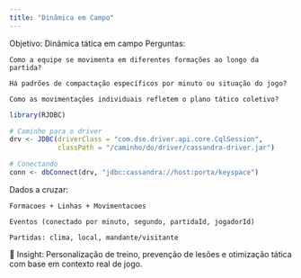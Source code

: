 ```yaml
---
title: "Dinâmica em Campo"
---
```


Objetivo: Dinâmica tática em campo
Perguntas:

    Como a equipe se movimenta em diferentes formações ao longo da partida?

    Há padrões de compactação específicos por minuto ou situação do jogo?

    Como as movimentações individuais refletem o plano tático coletivo?

```r
library(RJDBC)

# Caminho para o driver
drv <- JDBC(driverClass = "com.dse.driver.api.core.CqlSession", 
            classPath = "/caminho/do/driver/cassandra-driver.jar")

# Conectando
conn <- dbConnect(drv, "jdbc:cassandra://host:porta/keyspace")

```

Dados a cruzar:

    Formacoes + Linhas + Movimentacoes

    Eventos (conectado por minuto, segundo, partidaId, jogadorId)

    Partidas: clima, local, mandante/visitante

📌 Insight: Personalização de treino, prevenção de lesões e otimização tática com base em contexto real de jogo.

